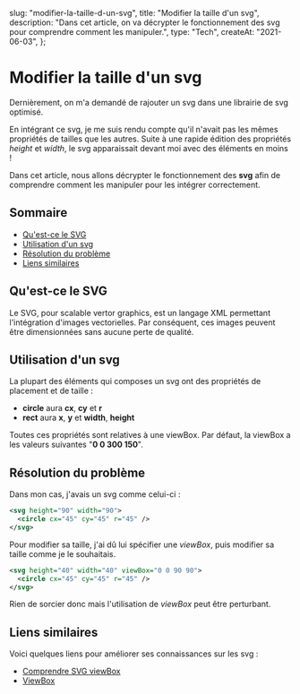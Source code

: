 
  slug: "modifier-la-taille-d-un-svg",
  title: "Modifier la taille d'un svg",
  description: "Dans cet article, on va décrypter le fonctionnement des svg pour comprendre comment les manipuler.",
  type: "Tech",
  createAt: "2021-06-03",
};

# Modifier la taille d'un svg

Dernièrement, on m'a demandé de rajouter un svg dans une librairie de svg optimisé.

En intégrant ce svg, je me suis rendu compte qu'il n'avait pas les mêmes propriétés de tailles que les autres.
Suite à une rapide édition des propriétés _height_ et _width_, le svg apparaissait devant moi avec des éléments en moins !

Dans cet article, nous allons décrypter le fonctionnement des **svg** afin de comprendre comment les manipuler pour les intégrer correctement.

## Sommaire

- [Qu'est-ce le SVG](#whatIsSVG)
- [Utilisation d'un svg](#howToUseSVG)
- [Résolution du problème](#howToSolve)
- [Liens similaires](#link)

## <a name="whatIsSVG"></a>Qu'est-ce le SVG

Le SVG, pour scalable vertor graphics, est un langage XML permettant l'intégration d'images vectorielles.
Par conséquent, ces images peuvent être dimensionnées sans aucune perte de qualité.

## <a name="howToUseSVG"></a>Utilisation d'un svg

La plupart des éléments qui composes un svg ont des propriétés de placement et de taille&nbsp;:

- **circle** aura **cx**, **cy** et **r**
- **rect** aura **x**, **y** et **width**, **height**

Toutes ces propriétés sont relatives à une viewBox. Par défaut, la viewBox a les valeurs suivantes "**0 0 300 150**".

## <a name="howToSolve"></a>Résolution du problème

Dans mon cas, j'avais un svg comme celui-ci :

```svg live=true
<svg height="90" width="90">
  <circle cx="45" cy="45" r="45" />
</svg>
```

Pour modifier sa taille, j'ai dû lui spécifier une _viewBox_, puis modifier sa taille comme je le souhaitais.

```svg
<svg height="40" width="40" viewBox="0 0 90 90">
  <circle cx="45" cy="45" r="45" />
</svg>
```

Rien de sorcier donc mais l'utilisation de _viewBox_ peut être perturbant.

## <a name="link"></a>Liens similaires

Voici quelques liens pour améliorer ses connaissances sur les svg&nbsp;:

- [Comprendre SVG viewBox](https://la-cascade.io/comprendre-svg-viewbox)
- [ViewBox](https://developer.mozilla.org/fr/docs/Web/SVG/Attribute/viewBox)

